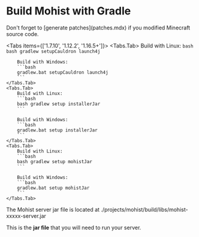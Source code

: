 
# Build Mohist with Gradle

<Callout type="warning">
    Don't forget to [generate patches](patches.mdx) if you modified Minecraft
    source code.
</Callout>

<Tabs items={['1.7.10', '1.12.2', '1.16.5+']}>
    <Tabs.Tab>
        Build with Linux:
        ```bash
        bash gradlew setupCauldron launch4j
        ```

        Build with Windows:
        ```bash
        gradlew.bat setupCauldron launch4j
        ```
    </Tabs.Tab>
    <Tabs.Tab>
        Build with Linux:
        ```bash
        bash gradlew setup installerJar
        ```

        Build with Windows:
        ```bash
        gradlew.bat setup installerJar
        ```
    </Tabs.Tab>
    <Tabs.Tab>
        Build with Linux:
        ```bash
        bash gradlew setup mohistJar
        ```

        Build with Windows:
        ```bash
        gradlew.bat setup mohistJar
        ```
    </Tabs.Tab>

</Tabs>

<Callout type="info">
    The Mohist server jar file is located at
    ./projects/mohist/build/libs/mohist-xxxxx-server.jar
</Callout>

This is the **jar file** that you will need to run your server.
